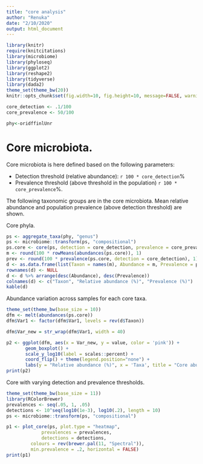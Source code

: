 ---
title: "core analysis"
author: "Renuka"
date: "2/10/2020"
output: html_document
---


```{r core, message=F, echo=FALSE}
library(knitr)
require(knitcitations)
library(microbiome)
library(phyloseq)
library(ggplot2)
library(reshape2)
library(tidyverse)
library(dada2)
theme_set(theme_bw(20))
knitr::opts_chunk$set(fig.width=10, fig.height=10, message=FALSE, warning=FALSE)

core_detection <- .1/100
core_prevalence <- 50/100

phy<-oridffinlUnr

```



# Core microbiota.

Core microbiota is here defined based on the following parameters:

  * Detection threshold (relative abundance): `r 100 * core_detection`%
  * Prevalence threshold (above threshold in the population) `r 100 * core_prevalence`%.

The following taxonomic groups are in the core microbiota. Mean relative abundance and population prevalence (above detection threshold) are shown.

Core phyla.

```{r core_phyla, echo=FALSE, message=FALSE, fig.width=10, fig.height=8, out.width="50%"}

ps <- aggregate_taxa(phy, "genus")
ps <- microbiome::transform(ps, "compositional")
ps.core <- core(ps, detection = core_detection, prevalence = core_prevalence)
m <- round(100 * rowMeans(abundances(ps.core)), 1)
prev <- round(100 * prevalence(ps.core, detection = core_detection), 1)
d <- as.data.frame(list(Taxon = names(m), Abundance = m, Prevalence = prev))
rownames(d) <- NULL
d <- d %>% arrange(desc(Abundance), desc(Prevalence))
colnames(d) <- c("Taxon", "Relative abundance (%)", "Prevalence (%)")
kable(d)
```
Abundance variation across samples for each core taxa.

```{r core_rank_abundance, echo=FALSE, message=FALSE, fig.width=6, fig.height=4, fig.show="hold"}
theme_set(theme_bw(base_size = 10))
dfm <- melt(abundances(ps.core))
dfm$Var1 <- factor(dfm$Var1, levels = rev(d$Taxon))

dfm$Var_new = str_wrap(dfm$Var1, width = 40)

p2 <- ggplot(dfm, aes(x = Var_new, y = value, color = 'pink')) +
       geom_boxplot() +
       scale_y_log10(label = scales::percent) +
       coord_flip() + theme(legend.position="none") +
       labs(y = "Relative abundance (%)", x = 'Taxa', title = "Core abundance variation")
print(p2)
```


Core with varying detection and prevalence thresholds.

```{r core_heatmap, echo=FALSE, message=FALSE}
theme_set(theme_bw(base_size = 11))
library(RColorBrewer)
prevalences <- seq(.05, 1, .05)
detections <- 10^seq(log10(1e-3), log10(.2), length = 10)
ps <- microbiome::transform(ps, "compositional")

p1 <- plot_core(ps, plot.type = "heatmap", 
             prevalences = prevalences,
             detections = detections,
         colours = rev(brewer.pal(11, "Spectral")),
         min.prevalence = .2, horizontal = FALSE)
print(p1)

```

